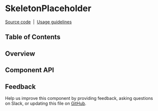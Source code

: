 
# SkeletonPlaceholder

[Source code](https://github.com/carbon-design-system/carbon/tree/master/packages/react/src/components/SkeletonPlaceholder)
&nbsp;|&nbsp;
[Usage guidelines](https://www.carbondesignsystem.com/patterns/loading-pattern/#skeleton-states)

## Table of Contents

## Overview

## Component API

<Props />

## Feedback

Help us improve this component by providing feedback, asking questions on Slack,
or updating this file on
[GitHub](https://github.com/carbon-design-system/carbon/edit/master/packages/react/src/components/SkeletonPlaceholder/SkeletonPlaceholder.mdx).
